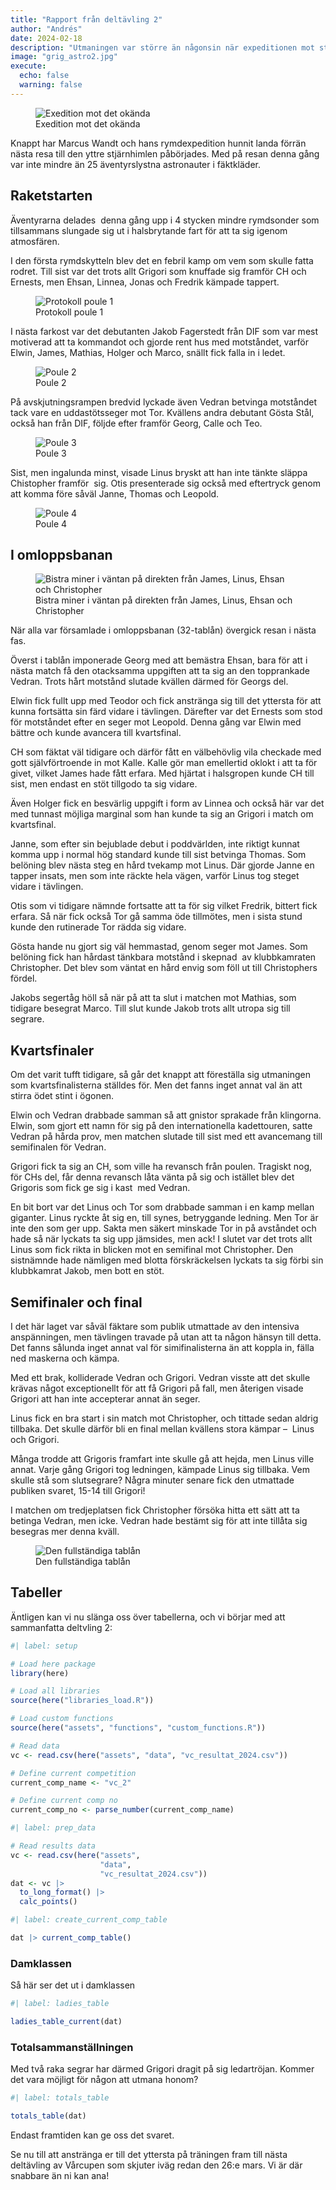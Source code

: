 ```yaml
---
title: "Rapport från deltävling 2"
author: "Andrés"
date: 2024-02-18
description: "Utmaningen var större än någonsin när expeditionen mot stratosfären i form av den andra deltävlingen i 2024 års Vårcup lyfte från jorden."
image: "grig_astro2.jpg"
execute: 
  echo: false
  warning: false
---
```


![Exedition mot det okända](grig_astro2.jpg)

Knappt har Marcus Wandt och hans rymdexpedition hunnit landa förrän nästa resa till den yttre stjärnhimlen påbörjades. Med på resan denna gång var inte mindre än 25 äventyrslystna astronauter i fäktkläder.

## Raketstarten

Äventyrarna delades  denna gång upp i 4 stycken mindre rymdsonder som tillsammans slungade sig ut i halsbrytande fart för att ta sig igenom atmosfären.

I den första rymdskytteln blev det en febril kamp om vem som skulle fatta rodret. Till sist var det trots allt Grigori som knuffade sig framför CH och Ernests, men Ehsan, Linnea, Jonas och Fredrik kämpade tappert.

![Protokoll poule 1](poule1.jpg)

I nästa farkost var det debutanten Jakob Fagerstedt från DIF som var mest motiverad att ta kommandot och gjorde rent hus med motståndet, varför Elwin, James, Mathias, Holger och Marco, snällt fick falla in i ledet.

![Poule 2](poule2.jpg)

På avskjutningsrampen bredvid lyckade även Vedran betvinga motståndet tack vare en uddastötsseger mot Tor. Kvällens andra debutant Gösta Stål, också han från DIF, följde efter framför Georg, Calle och Teo.

![Poule 3](poule3.jpg)

Sist, men ingalunda minst, visade Linus bryskt att han inte tänkte släppa Chistopher framför  sig. Otis presenterade sig också med eftertryck genom att komma före såväl Janne, Thomas och Leopold.

![Poule 4](poule4.jpg)

## I omloppsbanan

![Bistra miner i väntan på direkten från James, Linus, Ehsan och Christopher](infor_direkten.jpg)

När alla var församlade i omloppsbanan (32-tablån) övergick resan i nästa fas.

Överst i tablån imponerade Georg med att bemästra Ehsan, bara för att i nästa match få den otacksamma uppgiften att ta sig an den topprankade Vedran. Trots hårt motstånd slutade kvällen därmed för Georgs del. 

Elwin fick fullt upp med Teodor och fick anstränga sig till det yttersta för att kunna fortsätta sin färd vidare i tävlingen. Därefter var det Ernests som stod för motståndet efter en seger mot Leopold. Denna gång var Elwin med bättre och kunde avancera till kvartsfinal.

CH som fäktat väl tidigare och därför fått en välbehövlig vila checkade med gott självförtroende in mot Kalle. Kalle gör man emellertid oklokt i att ta för givet, vilket James hade fått erfara. Med hjärtat i halsgropen kunde CH till sist, men endast en stöt tillgodo ta sig vidare.

Även Holger fick en besvärlig uppgift i form av Linnea och också här var det med tunnast möjliga marginal som han kunde ta sig an Grigori i match om kvartsfinal. 

Janne, som efter sin bejublade debut i poddvärlden, inte riktigt kunnat komma upp i normal hög standard kunde till sist betvinga Thomas. Som belöning blev nästa steg en hård tvekamp mot Linus. Där gjorde Janne en tapper insats, men som inte räckte hela vägen, varför Linus tog steget vidare i tävlingen.

Otis som vi tidigare nämnde fortsatte att ta för sig vilket Fredrik, bittert fick erfara. Så när fick också Tor gå samma öde tillmötes, men i sista stund kunde den rutinerade Tor rädda sig vidare.

Gösta hande nu gjort sig väl hemmastad, genom seger mot James. Som belöning fick han hårdast tänkbara motstånd i skepnad  av klubbkamraten Christopher. Det blev som väntat en hård envig som föll ut till Christophers fördel.

Jakobs segertåg höll så när på att ta slut i matchen mot Mathias, som tidigare besegrat Marco. Till slut kunde Jakob trots allt utropa sig till segrare.

## Kvartsfinaler

Om det varit tufft tidigare, så går det knappt att föreställa sig utmaningen som kvartsfinalisterna ställdes för. Men det fanns inget annat val än att stirra ödet stint i ögonen.

Elwin och Vedran drabbade samman så att gnistor sprakade från klingorna. Elwin, som gjort ett namn för sig på den internationella kadettouren, satte Vedran på hårda prov, men matchen slutade till sist med ett avancemang till semifinalen för Vedran. 

Grigori fick ta sig an CH, som ville ha revansch från poulen. Tragiskt nog, för CHs del, får denna revansch låta vänta på sig och istället blev det Grigoris som fick ge sig i kast  med Vedran.

En bit bort var det Linus och Tor som drabbade samman i en kamp mellan giganter. Linus ryckte åt sig en, till synes, betryggande ledning. Men Tor är inte den som ger upp. Sakta men säkert minskade Tor in på avståndet och hade så när lyckats ta sig upp jämsides, men ack! I slutet var det trots allt Linus som fick rikta in blicken mot en semifinal mot Christopher. Den sistnämnde hade nämligen med blotta förskräckelsen lyckats ta sig förbi sin klubbkamrat Jakob, men bott en stöt.

## Semifinaler och final

I det här laget var såväl fäktare som publik utmattade av den intensiva anspänningen, men tävlingen travade på utan att ta någon hänsyn till detta. Det fanns sålunda inget annat val för simifinalisterna än att koppla in, fälla ned maskerna och kämpa.

Med ett brak, kolliderade Vedran och Grigori. Vedran visste att det skulle krävas något exceptionellt för att få Grigori på fall, men återigen visade Grigori att han inte accepterar annat än seger.

Linus fick en bra start i sin match mot Christopher, och tittade sedan aldrig tillbaka. Det skulle därför bli en final mellan kvällens stora kämpar –  Linus och Grigori.

Många trodde att Grigoris framfart inte skulle gå att hejda, men Linus ville annat. Varje gång Grigori tog ledningen, kämpade Linus sig tillbaka. Vem skulle stå som slutsegrare? Några minuter senare fick den utmattade publiken svaret, 15-14 till Grigori!

I matchen om tredjeplatsen fick Christopher försöka hitta ett sätt att ta betinga Vedran, men icke. Vedran hade bestämt sig för att inte tillåta sig besegras mer denna kväll.

![Den fullständiga tablån](tabla.jpg)

## Tabeller

Äntligen kan vi nu slänga oss över tabellerna, och vi börjar med att sammanfatta deltvling 2:

```r
#| label: setup

# Load here package
library(here)

# Load all libraries
source(here("libraries_load.R"))

# Load custom functions
source(here("assets", "functions", "custom_functions.R"))

# Read data
vc <- read.csv(here("assets", "data", "vc_resultat_2024.csv"))

# Define current competition
current_comp_name <- "vc_2"

# Define current comp no
current_comp_no <- parse_number(current_comp_name)
```

```r
#| label: prep_data

# Read results data
vc <- read.csv(here("assets", 
                    "data", 
                    "vc_resultat_2024.csv"))
dat <- vc |> 
  to_long_format() |> 
  calc_points()
```

```r
#| label: create_current_comp_table

dat |> current_comp_table()
```

### Damklassen

Så här ser det ut i damklassen

```r
#| label: ladies_table

ladies_table_current(dat)

```

### Totalsammanställningen

Med två raka segrar har därmed Grigori dragit på sig ledartröjan. Kommer det vara möjligt för någon att utmana honom?

```r
#| label: totals_table

totals_table(dat)

```

Endast framtiden kan ge oss det svaret.

Se nu till att anstränga er till det yttersta på träningen fram till nästa deltävling av Vårcupen som skjuter iväg redan den 26:e mars. Vi är där snabbare än ni kan ana!
